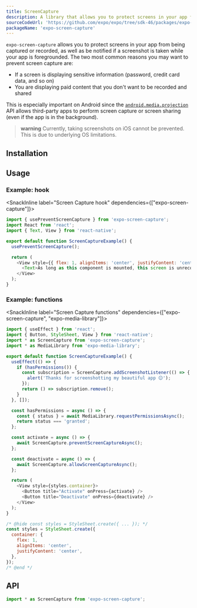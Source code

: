 ```yaml
---
title: ScreenCapture
description: A library that allows you to protect screens in your app from being captured or recorded.
sourceCodeUrl: 'https://github.com/expo/expo/tree/sdk-46/packages/expo-screen-capture'
packageName: 'expo-screen-capture'
---
```



`expo-screen-capture` allows you to protect screens in your app from being captured or recorded, as well as be notified if a screenshot is taken while your app is foregrounded. The two most common reasons you may want to prevent screen capture are:

- If a screen is displaying sensitive information (password, credit card data, and so on)
- You are displaying paid content that you don't want to be recorded and shared

This is especially important on Android since the [`android.media.projection`](https://developer.android.com/about/versions/android-5.0.html#ScreenCapture) API allows third-party apps to perform screen capture or screen sharing (even if the app is in the background).

> **warning** Currently, taking screenshots on iOS cannot be prevented. This is due to underlying OS limitations.

<PlatformsSection android emulator ios simulator />

## Installation

<APIInstallSection />

## Usage

### Example: hook

<SnackInline label="Screen Capture hook" dependencies={["expo-screen-capture"]}>

```js
import { usePreventScreenCapture } from 'expo-screen-capture';
import React from 'react';
import { Text, View } from 'react-native';

export default function ScreenCaptureExample() {
  usePreventScreenCapture();

  return (
    <View style={{ flex: 1, alignItems: 'center', justifyContent: 'center' }}>
      <Text>As long as this component is mounted, this screen is unrecordable!</Text>
    </View>
  );
}
```

</SnackInline>

### Example: functions

<SnackInline label="Screen Capture functions" dependencies={["expo-screen-capture", "expo-media-library"]}>

```js
import { useEffect } from 'react';
import { Button, StyleSheet, View } from 'react-native';
import * as ScreenCapture from 'expo-screen-capture';
import * as MediaLibrary from 'expo-media-library';

export default function ScreenCaptureExample() {
  useEffect(() => {
    if (hasPermissions()) {
      const subscription = ScreenCapture.addScreenshotListener(() => {
        alert('Thanks for screenshotting my beautiful app 😊');
      });
      return () => subscription.remove();
    }
  }, []);

  const hasPermissions = async () => {
    const { status } = await MediaLibrary.requestPermissionsAsync();
    return status === 'granted';
  };

  const activate = async () => {
    await ScreenCapture.preventScreenCaptureAsync();
  };

  const deactivate = async () => {
    await ScreenCapture.allowScreenCaptureAsync();
  };

  return (
    <View style={styles.container}>
      <Button title="Activate" onPress={activate} />
      <Button title="Deactivate" onPress={deactivate} />
    </View>
  );
}

/* @hide const styles = StyleSheet.create({ ... }); */
const styles = StyleSheet.create({
  container: {
    flex: 1,
    alignItems: 'center',
    justifyContent: 'center',
  },
});
/* @end */
```

</SnackInline>

## API

```js
import * as ScreenCapture from 'expo-screen-capture';
```

<APISection packageName="expo-screen-capture" apiName="ScreenCapture" />
